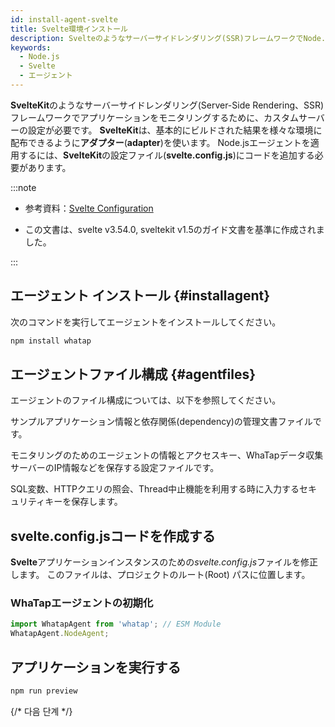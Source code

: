 ```yaml
---
id: install-agent-svelte
title: Svelte環境インストール
description: Svelteのようなサーバーサイドレンダリング(SSR)フレームワークでNode.jsアプリケーションモニタリングのためのCustom Server設定をご案内します。
keywords:
  - Node.js
  - Svelte
  - エージェント
---
```


**SvelteKit**のようなサーバーサイドレンダリング(Server-Side Rendering、SSR) フレームワークでアプリケーションをモニタリングするために、カスタムサーバーの設定が必要です。 **SvelteKit**は、基本的にビルドされた結果を様々な環境に配布できるように**アダプター**(**adapter**)を使います。 Node.jsエージェントを適用するには、**SvelteKit**の設定ファイル(**svelte.config.js**)にコードを追加する必要があります。 

:::note

- 参考資料：[Svelte Configuration](https://kit.svelte.dev/docs/configuration)

- この文書は、svelte v3.54.0, sveltekit v1.5のガイド文書を基準に作成されました。

:::

## エージェント インストール {#installagent}

次のコマンドを実行してエージェントをインストールしてください。

```bash title="BASH"
npm install whatap
```

## エージェントファイル構成 {#agentfiles}

エージェントのファイル構成については、以下を参照してください。

<Filetree name="whatap">

<FiletreeItem name="package.json" type="file">サンプルアプリケーション情報と依存関係(dependency)の管理文書ファイルです。</FiletreeItem>

<FiletreeItem name="whatap.conf" type="file">モニタリングのためのエージェントの情報とアクセスキー、WhaTapデータ収集サーバーのIP情報などを保存する設定ファイルです。</FiletreeItem>

<FiletreeItem name="security.conf (or paramkey.txt)" type="file">SQL変数、HTTPクエリの照会、Thread中止機能を利用する時に入力するセキュリティキーを保存します。</FiletreeItem>

</Filetree>

## svelte.config.jsコードを作成する

**Svelte**アプリケーションインスタンスのための*svelte.config.js*ファイルを修正します。 このファイルは、プロジェクトのルート(Root) パスに位置します。

### WhaTapエージェントの初期化

```typescript title="svelte.config.js"
import WhatapAgent from 'whatap'; // ESM Module
WhatapAgent.NodeAgent;
```

## アプリケーションを実行する

```bash title="SH"
npm run preview
```

{/* 다음 단계 */}

<NextSteps />

